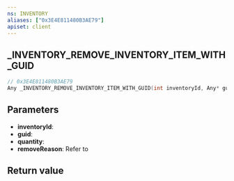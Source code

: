 ```yaml
---
ns: INVENTORY
aliases: ["0x3E4E811480B3AE79"]
apiset: client
---
```

## _INVENTORY_REMOVE_INVENTORY_ITEM_WITH_GUID

```c
// 0x3E4E811480B3AE79
Any _INVENTORY_REMOVE_INVENTORY_ITEM_WITH_GUID(int inventoryId, Any* guid, int quantity, Hash removeReason);
```


## Parameters
* **inventoryId**:
* **guid**:
* **quantity**:
* **removeReason**: Refer to <EmbeddedEnum type="eRemoveItemReason" />

## Return value
